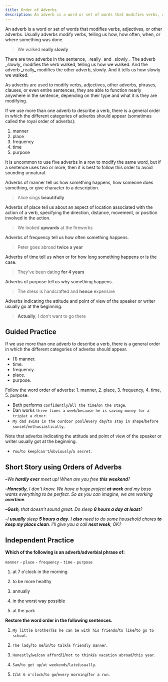 ```yaml
---
title: Order of Adverbs
description: An adverb is a word or set of words that modifies verbs, adjectives, or other adverbs. Usually adverbs modify verbs, telling us how, how often, when, or where something was done.
---
```


An adverb is a word or set of words that modifies verbs, adjectives, or other adverbs. Usually adverbs modify verbs, telling us how, how often, when, or where something was done.

> We walked **really slowly**

<Callout>
  There are two adverbs in the sentence, _really_ and _slowly_. The adverb _slowly_
  modifies the verb walked, telling us how we walked. And the adverb _really_ modifies the
  other adverb, slowly. And it tells us how slowly we walked.
</Callout>

As adverbs are used to modify verbs, adjectives, other adverbs, phrases, clauses, or even entire sentences, they are able to function nearly anywhere in the sentence, depending on their type and what it is they are modifying.

If we use more than one adverb to describe a verb, there is a general order in which the different categories of adverbs should appear (sometimes called the royal order of adverbs):

1. manner
2. place
3. frequency
4. time
5. purpose

It is uncommon to use five adverbs in a row to modify the same word, but if a sentence uses two or more, then it is best to follow this order to avoid sounding unnatural.

Adverbs of manner tell us how something happens, how someone does something, or give character to a description.

> Alice sings **beautifully**

Adverbs of place tell us about an aspect of location associated with the action of a verb, specifying the direction, distance, movement, or position involved in the action.

> We looked **upwards** at the fireworks

Adverbs of frequency tell us how often something happens.

> Peter goes abroad **twice a year**

Adverbs of time tell us when or for how long something happens or is the case.

> They've been dating **for 4 years**

Adverbs of purpose tell us why something happens.

> The dress is handcrafted and **hence** expensive

Adverbs indicating the attitude and point of view of the speaker or writer usually go at the beginning.

> **Actually**, I don't want to go there

## Guided Practice

<Callout mt={8}>
  If we use more than one adverb to describe a verb, there is a general order in which the
  different categories of adverbs should appear.
</Callout>

- (1) manner.
- <Blank /> time. <Tooltip content="4" />
- <Blank /> frequency. <Tooltip content="3" />
- <Blank /> place. <Tooltip content="2" />
- <Blank /> purpose. <Tooltip content="5" />

<Callout>
  Follow the word order of adverbs: 1. manner, 2. place, 3. frequency, 4. time, 5.
  purpose.
</Callout>

- Beth performs `confidently`/`all the time`/`on the stage`. <Tooltip content="Beth performs confidently on the stage all the time" />
- Dan works `three times a week`/`because he is saving money for a trip`/`at a diner`. <Tooltip content="Dan works at a diner three times a week because he is saving money for a trip" />
- `My dad swims in the ourdoor pool`/`every day`/`to stay in shape`/`before sunset`/`enthusiastically`. <Tooltip content="Enthusiastically, my dad swims in the outdoor pool every day before sunset to stay in shape" />

<Callout>
  Note that adverbs indicating the attitude and point of view of the speaker or writer
  usually got at the beginning.
</Callout>

- `You`/`to keep`/`can't`/`obviously`/`a secret`. <Tooltip content="Obviously, you can't keep a secret" />

## Short Story using Orders of Adverbs

–_We **hardly ever** meet up! When are you free **this weekend**?_

–_**Honestly**, I don't know. We have a huge project **at work** and my boss wants everything to be perfect. So as you can imagine, we are working **overtime**._

–_**Gosh**, that doesn't sound great. Do sleep **8 hours a day at least**?_

–_I **usually** sleep **5 hours a day**. I **also** need to do some household chores **to keep my place clean**. I'll give you a call **next week**, OK?_

## Independent Practice

**Which of the following is an adverb/adverbial phrase of:**

`manner` - `place` - `frequency` - `time` - `purpose`

1. at 7 o'clock in the morning <Tooltip content="time" />

2. to be more healthy <Tooltip content="purpose" />

3. annually <Tooltip content="frequency" />

4. in the worst way possible <Tooltip content="manner" />

5. at the park <Tooltip content="place" />

**Restore the word order in the following sentences.**

1. `My little brother`/`as he can be with his friends`/`to like`/`to go to school`. <Tooltip content="My little brother likes to go to school as he can be with his friends" />

2. `The lady`/`to me`/`in`/`to talk`/`a friendly manner`. <Tooltip content="The lady talked to me in a friendly manner" />

3. `Honestly`/`we`/`can afford`/`I`/`not to think`/`a vacation abroad`/`this year`. <Tooltip content="Honestly, I don't think we can afford a vacation abroad this year" />

4. `Sam`/`to get up`/`at weekends`/`late`/`usually`. <Tooltip content="Sam usually gets up late at weekends" />

5. `I`/`at 6 o'clock`/`to go`/`every morning`/`for a run`. <Tooltip content="I go for a run every morning at 6 o'clock" />
